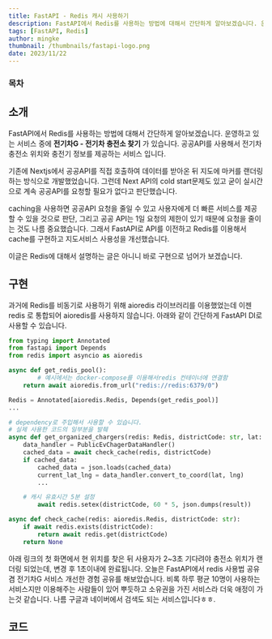 ```yaml
---
title: FastAPI - Redis 캐시 사용하기
description: FastAPI에서 Redis를 사용하는 방법에 대해서 간단하게 알아보겠습니다. 운영하고 있는 서비스 중에 전기차G - 전기차 충전소 찾기 가 있습니다. 공공API를 사용해서 전기차 충전소 위치와 충전기 정보를 제공하는 서비스 입니다.
tags: [FastAPI, Redis]
author: mingke
thumbnail: /thumbnails/fastapi-logo.png
date: 2023/11/22
---
```


### 목차

## 소개

FastAPI에서 Redis를 사용하는 방법에 대해서 간단하게 알아보겠습니다. 운영하고 있는 서비스 중에 **전기차G - 전기차 충전소 찾기** 가 있습니다. 공공API를 사용해서 전기차 충전소 위치와 충전기 정보를 제공하는 서비스 입니다.

기존에 Nextjs에서 공공API를 직접 호출하여 데이터를 받아온 뒤 지도에 마커를 랜더링하는 방식으로 개발했었습니다. 그런데 Next API의 cold start문제도 있고 굳이 실시간으로 계속 공공API를 요청할 필요가 없다고 판단했습니다.

caching을 사용하면 공공API 요청을 줄일 수 있고 사용자에게 더 빠른 서비스를 제공할 수 있을 것으로 판단, 그리고 공공 API는 1일 요청의 제한이 있기 때문에 요청을 줄이는 것도 나름 중요했습니다.
그래서 FastAPI로 API를 이전하고 Redis를 이용해서 cache를 구현하고 지도서비스 사용성을 개선했습니다.

이글은 Redis에 대해서 설명하는 글은 아니니 바로 구현으로 넘어가 보겠습니다.

## 구현

과거에 Redis를 비동기로 사용하기 위해 aioredis 라이브러리를 이용했었는데 이젠 redis 로 통합되어 aioredis를 사용하지 않습니다. 아래와 같이 간단하게 FastAPI DI로 사용할 수 있습니다.

```python
from typing import Annotated
from fastapi import Depends
from redis import asyncio as aioredis

async def get_redis_pool():
		# 예시에서는 docker-compose를 이용해서redis 컨테이너에 연결함
    return await aioredis.from_url("redis://redis:6379/0")

Redis = Annotated[aioredis.Redis, Depends(get_redis_pool)]
...

# dependency로 주입해서 사용할 수 있습니다.
# 실제 사용한 코드의 일부분을 발췌
async def get_organized_chargers(redis: Redis, districtCode: str, lat: str, lng: str):
    data_handler = PublicEvChagerDataHandler()
    cached_data = await check_cache(redis, districtCode)
    if cached_data:
        cached_data = json.loads(cached_data)
        current_lat_lng = data_handler.convert_to_coord(lat, lng)
		...

    # 캐시 유효시간 5분 설정
		await redis.setex(districtCode, 60 * 5, json.dumps(result))

async def check_cache(redis: aioredis.Redis, districtCode: str):
    if await redis.exists(districtCode):
        return await redis.get(districtCode)
    return None
```

아래 링크의 첫 화면에서 현 위치를 찾은 뒤 사용자가 2~3초 기다려야 충전소 위치가 랜더링 되었는데, 변경 후 1초이내에 완료됩니다. 오늘은 FastAPI에서 redis 사용법 공유 겸 전기차G 서비스 개선한 경험 공유를 해보았습니다. 비록 하루 평균 10명이 사용하는 서비스지만 이용해주는 사람들이 있어 뿌듯하고 소유권을 가진 서비스라 더욱 애정이 가는것 같습니다. 나름 구글과 네이버에서 검색도 되는 서비스입니다ㅎㅎ.

<Link url="https://ev-charge.kr" />

## 코드

<Link url="https://github.com/c2-house/ev-charge-backend" />
